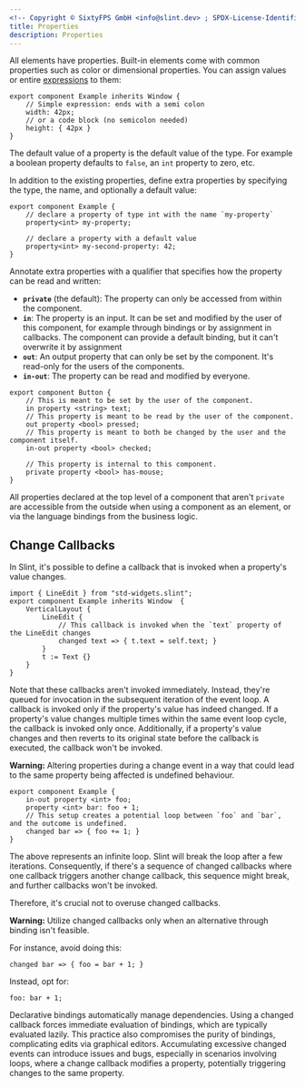 ```yaml
---
<!-- Copyright © SixtyFPS GmbH <info@slint.dev> ; SPDX-License-Identifier: MIT -->
title: Properties
description: Properties
---
```


All elements have properties. Built-in elements come with common properties such
as color or dimensional properties. You can assign values or entire
[expressions](expressions.md) to them:

```slint
export component Example inherits Window {
    // Simple expression: ends with a semi colon
    width: 42px;
    // or a code block (no semicolon needed)
    height: { 42px }
}
```

The default value of a property is the default value of the type.
For example a boolean property defaults to `false`, an `int` property to zero, etc.

In addition to the existing properties, define extra properties by specifying the
type, the name, and optionally a default value:

```slint
export component Example {
    // declare a property of type int with the name `my-property`
    property<int> my-property;

    // declare a property with a default value
    property<int> my-second-property: 42;
}
```

Annotate extra properties with a qualifier that specifies how the
property can be read and written:

-   **`private`** (the default): The property can only be accessed from within the component.
-   **`in`**: The property is an input. It can be set and modified by the user of this component,
    for example through bindings or by assignment in callbacks.
    The component can provide a default binding, but it can't overwrite it by
    assignment
-   **`out`**: An output property that can only be set by the component. It's read-only for the
    users of the components.
-   **`in-out`**: The property can be read and modified by everyone.

```slint
export component Button {
    // This is meant to be set by the user of the component.
    in property <string> text;
    // This property is meant to be read by the user of the component.
    out property <bool> pressed;
    // This property is meant to both be changed by the user and the component itself.
    in-out property <bool> checked;

    // This property is internal to this component.
    private property <bool> has-mouse;
}
```

All properties declared at the top level of a component that aren't `private` are accessible from the outside when using a component as an element, or via the
language bindings from the business logic.





## Change Callbacks

In Slint, it's possible to define a callback that is invoked when a property's value changes.

```slint
import { LineEdit } from "std-widgets.slint";
export component Example inherits Window  {
    VerticalLayout {
        LineEdit {
            // This callback is invoked when the `text` property of the LineEdit changes
            changed text => { t.text = self.text; }
        }
        t := Text {}
    }
}
```

Note that these callbacks aren't invoked immediately.
Instead, they're queued for invocation in the subsequent iteration of the event loop.
A callback is invoked only if the property's value has indeed changed.
If a property's value changes multiple times within the same event loop cycle, the callback is invoked only once.
Additionally, if a property's value changes and then reverts to its original state before the callback is executed, the callback won't be invoked.

**Warning:** Altering properties during a change event in a way that could lead to the same property being affected is undefined behaviour.

```slint
export component Example {
    in-out property <int> foo;
    property <int> bar: foo + 1;
    // This setup creates a potential loop between `foo` and `bar`, and the outcome is undefined.
    changed bar => { foo += 1; }
}
```

The above represents an infinite loop. Slint will break the loop after a few iterations.
Consequently, if there's a sequence of changed callbacks where one callback triggers another change callback,
this sequence might break, and further callbacks won't be invoked.

Therefore, it's crucial not to overuse changed callbacks.

**Warning:** Utilize changed callbacks only when an alternative through binding isn't feasible.

For instance, avoid doing this:

```slint no-test
changed bar => { foo = bar + 1; }
```

Instead, opt for:

```slint no-test
foo: bar + 1;
```

Declarative bindings automatically manage dependencies.
Using a changed callback forces immediate evaluation of bindings, which are typically evaluated lazily.
This practice also compromises the purity of bindings, complicating edits via graphical editors.
Accumulating excessive changed events can introduce issues and bugs, especially in scenarios involving loops, where a change callback modifies a property, potentially triggering changes to the same property.

